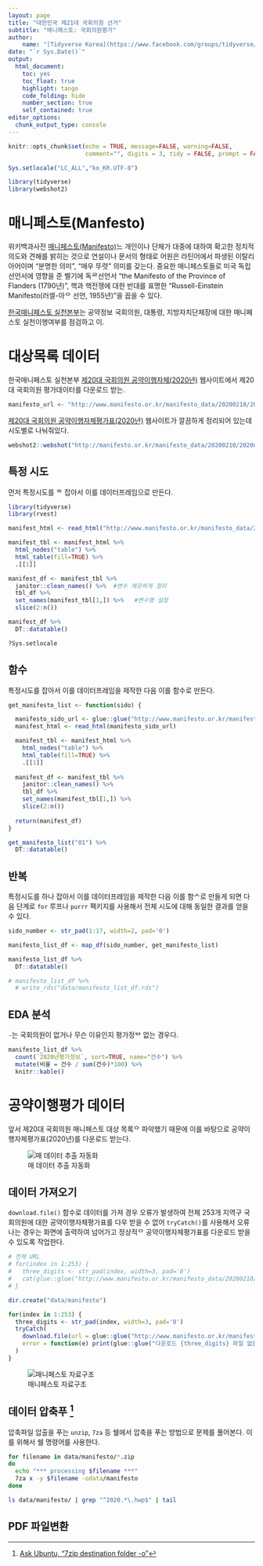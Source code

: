 ```yaml
---
layout: page
title: "대한민국 제21대 국회의원 선거"
subtitle: "매니페스토: 국회의원평가"
author:
    name: "[Tidyverse Korea](https://www.facebook.com/groups/tidyverse/)"
date: "`r Sys.Date()`"
output:
  html_document: 
    toc: yes
    toc_float: true
    highlight: tango
    code_folding: hide
    number_section: true
    self_contained: true
editor_options: 
  chunk_output_type: console
---
```


```r
knitr::opts_chunk$set(echo = TRUE, message=FALSE, warning=FALSE,
                      comment="", digits = 3, tidy = FALSE, prompt = FALSE, fig.align = 'center')

Sys.setlocale("LC_ALL","ko_KR.UTF-8")

library(tidyverse)
library(webshot2)
```


# 매니페스토(Manfesto) {#election-policy-manifesto}

위키백과사전 [매니페스토(Manifesto)](https://ko.wikipedia.org/wiki/매니페스토)느  개인이나 단체가 대중에 대하여 확고한 정치적 의도와 견해를 밝히는 것으로 연설이나 문서의 형태로 어원은 라틴어에서 파생된 이탈리아어이며 "분명한 의미", "매우 뚜렷" 의미를 갖는다. 중요한 매니페스토들로 미국 독립선언서에 영향을 준 벨기에 독ᄅ선언서 "the Manifesto of the Province of Flanders (1790년)", 핵과 핵전쟁에 대한 반대를 표명한 "Russell-Einstein Manifesto(러셀-아ᄋ 선언, 1955년)"을 꼽을 수 있다.

[한국매니페스토 실천본부](http://manifesto.or.kr/?page_id=3614)는 공약정보  국회의원, 대통령, 지방자치단체장에 대한 매니페스토 실천이행여부를 점검하고 이.

# 대상목록 데이터 {#manifest-data-list}

한국매니페스토 실천본부 [제20대 국회의원 공약이행자체(2020년)](http://manifesto.or.kr/manifesto_data/20200210/2020na_map.htm) 웹사이트에서 제20대 국회의원 평가데이터를 다운로드 받는.

```r

manifesto_url <- "http://www.manifesto.or.kr/manifesto_data/20200210/2020/2020_251.zip"
```

[제20대 국회의원 공약이행자체평가표(2020년)](http://manifesto.or.kr/manifesto_data/20200210/2020na_map.htm) 웹사이트가 깔끔하게 정리되어 있는데 시도별로 나눠줘있다.

```r
webshot2::webshot("http://manifesto.or.kr/manifesto_data/20200210/2020na_map.htm", "fig/manifesto_2020.png")
```


## 특정 시도 {#manifest-data-list-province}

먼저 특정시도를 ᄒ 잡아서 이를 데이터프레임으로 만든다.

```r
library(tidyverse)
library(rvest)

manifest_html <- read_html("http://www.manifesto.or.kr/manifesto_data/20200210/20na/01.html")

manifest_tbl <- manifest_html %>% 
  html_nodes("table") %>% 
  html_table(fill=TRUE) %>% 
  .[[1]]

manifest_df <- manifest_tbl %>% 
  janitor::clean_names() %>%  #변수 깨끗하게 정리 
  tbl_df %>% 
  set_names(manifest_tbl[1,]) %>%   #변수명 설정
  slice(2:n())

manifest_df %>% 
  DT::datatable()

?Sys.setlocale
```


## 함수 {#manifest-data-list-province-function}

특정시도를  잡아서 이를 데이터프레임을 제작한 다음 이를 함수로 만든다.

```r


get_manifesto_list <- function(sido) {

  manifesto_sido_url <- glue::glue("http://www.manifesto.or.kr/manifesto_data/20200210/20na/{sido}.html")
  manifest_html <- read_html(manifesto_sido_url)

  manifest_tbl <- manifest_html %>% 
    html_nodes("table") %>% 
    html_table(fill=TRUE) %>% 
    .[[1]]
  
  manifest_df <- manifest_tbl %>% 
    janitor::clean_names() %>% 
    tbl_df %>% 
    set_names(manifest_tbl[1,]) %>% 
    slice(2:n())
  
  return(manifest_df)
} 

get_manifesto_list("01") %>% 
  DT::datatable()
```

## 반복 {#manifest-data-list-province-loop}

특정시도를 하나 잡아서 이를 데이터프레임을 제작한 다음 이를 함ᄉ로 만들게 되면 다음 단계로 `for` 루프나 `purrr` 팩키지를 사용해서 전체 시도에 대해 동일한   결과를 얻을 수 있다.

```r
sido_number <- str_pad(1:17, width=2, pad='0')

manifesto_list_df <- map_df(sido_number, get_manifesto_list)

manifesto_list_df %>% 
  DT::datatable()

# manifesto_list_df %>%
  # write_rds("data/manifesto_list_df.rds")
```

## EDA 분석 {#manifest-EDA}

`-`는 국회의원이 없거나 무슨 이유인지 평가정ᄇ 없는 경우다. 

```r
manifesto_list_df %>% 
  count(`2020년평가정보`, sort=TRUE, name="건수") %>% 
  mutate(비율 = 건수 / sum(건수)*100) %>% 
  knitr::kable()
```


# 공약이행평가 데이터 {#manifest-data-congressman}

앞서 제20대 국회의원 매니페스토 대상 목록ᄋ 파악했기 때문에 이를 바탕으로 공약이행자체평가표(2020년)를 다운로드 받는다.   

![매 데이터 추출 자동화](fig/manifesto-automation.png)

## 데이터 가져오기 {#manifest-data-congressman-download}

`download.file()` 함수로 데이터를 가져 경우 오류가 발생하여 전체 253개 지역구 국회의원에 대한 공약이행자체평가표를 다우 받을 수 없어 `tryCatch()`를 사용해서 오류나는 경우는 화면에 출력하여 넘어가고 정상적ᄋ 공약이행자체평가표를 다운로드 받을 수 있도록 작업한다.

```r
# 전체 URL
# for(index in 1:253) {
#   three_digits <- str_pad(index, width=3, pad='0')
#   cat(glue::glue("http://www.manifesto.or.kr/manifesto_data/20200210/2020/2020_{three_digits}.zip"), "\n")  
# }

dir.create("data/manifesto")

for(index in 1:253) {
  three_digits <- str_pad(index, width=3, pad='0')
  tryCatch(
    download.file(url = glue::glue("http://www.manifesto.or.kr/manifesto_data/20200210/2020/2020_{three_digits}.zip"), destfile=glue::glue("data/manifesto/manifesto_{three_digits}.zip")),
    error = function(e) print(glue::glue("다운로드 {three_digits} 파일 없음"))
  )
}

```

![매니페스토 자료구조](fig/manifesto-data.png)

## 데이터 압축푸 [^extract-7za] {#manifest-data-congressman-unzip}

[^extract-7za]: [Ask Ubuntu, "7zip destination folder -o"](https://askubuntu.com/questions/615874/7zip-destination-folder-o)

압축파일 압출을 푸는  `unzip`, `7za` 등 쉘에서 압축을 푸는 방법으로 문제를 풀어본다. 이를 위해서 쉘 명령어를 사용한다.

```bash
for filename in data/manifesto/*.zip
do
  echo "*** processing $filename ***"
  7za x -y $filename -odata/manifesto
done
```


```bash
ls data/manifesto/ | grep "^2020.*\.hwp$" | tail
```


## PDF 파일변환 {#manifest-data-congressman-convert}



